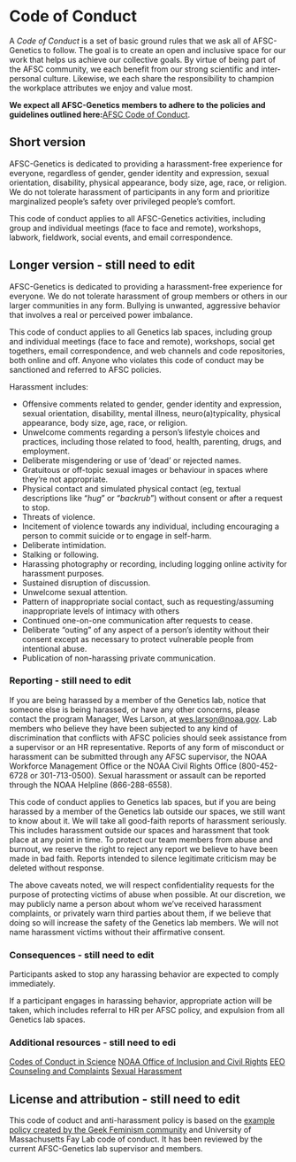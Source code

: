 # Code of Conduct {#code}

A _Code of Conduct_ is a set of basic ground rules that we ask all of AFSC-Genetics to follow. The goal is to create an open and inclusive space for our work that helps us achieve our collective goals. By virtue of being part of the AFSC community, we each benefit from our strong scientific and inter-personal culture. Likewise, we each share the responsibility to champion the workplace attributes we enjoy and value most. 

__We expect all AFSC-Genetics members to adhere to the policies and guidelines outlined here:__[AFSC Code of Conduct](https://drive.google.com/file/d/1wAq-nuvPLuP3hp2ktSp0d8YdMYo8coOh/view?usp=sharing).  


## Short version

AFSC-Genetics is dedicated to providing a harassment-free experience for everyone, regardless of gender, gender identity and expression, sexual orientation, disability, physical appearance, body size, age, race, or religion. We do not tolerate harassment of participants in any form and prioritize marginalized people’s safety over privileged people’s comfort.  

This code of conduct applies to all AFSC-Genetics activities, including group and individual meetings (face to face and remote), workshops, labwork, fieldwork, social events, and email correspondence.

## Longer version - still need to edit

AFSC-Genetics is dedicated to providing a harassment-free experience for everyone. We do not tolerate harassment of group members or others in our larger communities in any form. Bullying is unwanted, aggressive behavior that involves a real or perceived power imbalance. 

This code of conduct applies to all Genetics lab spaces, including group and individual meetings (face to face and remote), workshops, social get togethers, email correspondence, and web channels and code repositories, both online and off. Anyone who violates this code of conduct may be sanctioned and referred to AFSC policies.  
 
Harassment includes:  

* Offensive comments related to gender, gender identity and expression, sexual orientation, disability, mental illness, neuro(a)typicality, physical appearance, body size, age, race, or religion.  
* Unwelcome comments regarding a person’s lifestyle choices and practices, including those related to food, health, parenting, drugs, and employment.
* Deliberate misgendering or use of ‘dead’ or rejected names.
* Gratuitous or off-topic sexual images or behaviour in spaces where they’re not appropriate.
* Physical contact and simulated physical contact (eg, textual descriptions like “*hug*” or “*backrub*”) without consent or after a request to stop.
* Threats of violence.
* Incitement of violence towards any individual, including encouraging a person to commit suicide or to engage in self-harm.
* Deliberate intimidation.
* Stalking or following.
* Harassing photography or recording, including logging online activity for harassment purposes.
* Sustained disruption of discussion.
* Unwelcome sexual attention.
* Pattern of inappropriate social contact, such as requesting/assuming inappropriate levels of intimacy with others
* Continued one-on-one communication after requests to cease.
* Deliberate “outing” of any aspect of a person’s identity without their consent except as necessary to protect vulnerable people from intentional abuse.
* Publication of non-harassing private communication.  

### Reporting - still need to edit

If you are being harassed by a member of the Genetics lab, notice that someone else is being harassed, or have any other concerns, please contact the program Manager, Wes Larson, at [wes.larson@noaa.gov](mailto:wes.larson@noaa.gov). Lab members who believe they have been subjected to any kind of discrimination that conflicts with AFSC policies should seek assistance from a supervisor or an HR representative. Reports of any form of misconduct or harassment can be submitted through any AFSC supervisor, the NOAA Workforce Management Office or the NOAA Civil Rights Office (800-452-6728 or 301-713-0500). Sexual harassment or assault can be reported through the NOAA Helpline (866-288-6558). 

This code of conduct applies to Genetics lab spaces, but if you are being harassed by a member of the Genetics lab outside our spaces, we still want to know about it. We will take all good-faith reports of harassment seriously. This includes harassment outside our spaces and harassment that took place at any point in time. To protect our team members from abuse and burnout, we reserve the right to reject any report we believe to have been made in bad faith. Reports intended to silence legitimate criticism may be deleted without response.  

The above caveats noted, we will respect confidentiality requests for the purpose of protecting victims of abuse when possible. At our discretion, we may publicly name a person about whom we’ve received harassment complaints, or privately warn third parties about them, if we believe that doing so will increase the safety of the Genetics lab members. We will not name harassment victims without their affirmative consent.  

### Consequences - still need to edit

Participants asked to stop any harassing behavior are expected to comply immediately.  

If a participant engages in harassing behavior, appropriate action will be taken, which includes referral to HR per AFSC policy, and expulsion from all Genetics lab spaces.  

### Additional resources - still need to edi

[Codes of Conduct in Science](https://igacproject.org/codes-conduct-science)
[NOAA Office of Inclusion and Civil Rights](https://www.noaa.gov/inclusion-and-civil-rights)
[EEO Counseling and Complaints](https://www.noaa.gov/organization/inclusion-and-civil-rights/eeo-counseling-complaints)
[Sexual Harassment](https://www.noaa.gov/organization/inclusion-and-civil-rights/sexual-harassment)

## License and attribution - still need to edit

This code of coduct and anti-harassment policy is based on the [example policy created by the Geek Feminism community](https://geekfeminism.wikia.org/wiki/Community_anti-harassment) and University of Massachusetts Fay Lab code of conduct. It has been reviewed by the current AFSC-Genetics lab supervisor and members. 
